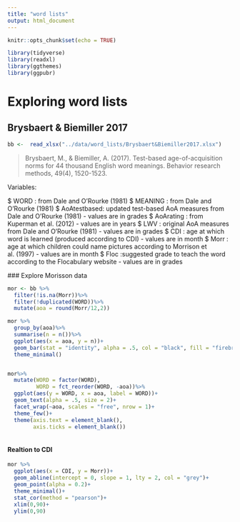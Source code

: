 ```yaml
---
title: "word lists"
output: html_document
---
```


```r
knitr::opts_chunk$set(echo = TRUE)

library(tidyverse)
library(readxl)
library(ggthemes)
library(ggpubr)
```

# Exploring word lists

## Brysbaert & Biemiller 2017

```r
bb <-  read_xlsx("../data/word_lists/Brysbaert&Biemiller2017.xlsx")
```

> Brysbaert, M., & Biemiller, A. (2017). Test-based age-of-acquisition norms for 44 thousand English word meanings. Behavior research methods, 49(4), 1520-1523.

Variables:

 $ WORD        : from Dale and O’Rourke (1981)
 $ MEANING     : from Dale and O’Rourke (1981)
 $ AoAtestbased: updated test-based AoA measures from Dale and O’Rourke (1981) - values are in grades
 $ AoArating   : from Kuperman et al. (2012) - values are in years
 $ LWV         : original AoA measures from Dale and O’Rourke (1981) - values are in grades
 $ CDI         : age at which word is learned (produced according to CDI) - values are in month
 $ Morr        : age at which children could name pictures according to Morrison et al. (1997) - values are in month
 $ Floc        :suggested grade to teach the word according to the Flocabulary website - values are in grades
 
 ### Explore Morisson data
 
```r
mor <- bb %>%
  filter(!is.na(Morr))%>%
  filter(!duplicated(WORD))%>%
  mutate(aoa = round(Morr/12,2))

```

```r
mor %>%
  group_by(aoa)%>%
  summarise(n = n())%>%
  ggplot(aes(x = aoa, y = n))+
  geom_bar(stat = "identity", alpha = .5, col = "black", fill = "firebrick")+
  theme_minimal()


mor%>%
  mutate(WORD = factor(WORD),
         WORD = fct_reorder(WORD, -aoa))%>%
  ggplot(aes(y = WORD, x = aoa, label = WORD))+
  geom_text(alpha = .5, size = 2)+
  facet_wrap(~aoa, scales = "free", nrow = 1)+
  theme_few()+
  theme(axis.text = element_blank(),
        axis.ticks = element_blank())
  
```


#### Realtion to CDI

```r
mor %>%
  ggplot(aes(x = CDI, y = Morr))+
  geom_abline(intercept = 0, slope = 1, lty = 2, col = "grey")+
  geom_point(alpha = 0.2)+
  theme_minimal()+
  stat_cor(method = "pearson")+
  xlim(0,90)+
  ylim(0,90)
```
 
 
